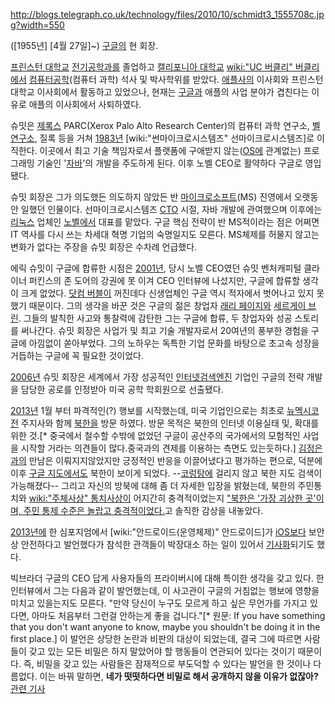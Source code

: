 http://blogs.telegraph.co.uk/technology/files/2010/10/schmidt3_1555708c.jpg?width=550

([1955년] [4월 27일]~)
[[구글]]의 현 회장.

[[프린스턴 대학교]] [[전기공학과]]를 졸업하고 [[캘리포니아 대학교]] [[wiki:"UC 버클리" 버클리]]에서 [[컴퓨터공학]](컴퓨터 과학) 석사 및 박사학위를 받았다. [[애플사]]의 이사회와 프린스턴 대학교 이사회에서 활동하고 있었으나, 현재는 [[구글]]과 애플의 사업 분야가 겹친다는 이유로 애플의 이사회에서 사퇴하였다.

슈밋은 [[제록스]] PARC(Xerox Palo Alto Research Center)의 컴퓨터 과학 연구소, [[벨 연구소]], 질록 등을 거쳐 [[1983년]] [wiki:"썬마이크로시스템즈" 선마이크로시스템즈]로 이직한다. 이곳에서 최고 기술 책임자로서 플랫폼에 구애받지 않는([[OS]]에 관계없는) 프로그래밍 기술인 '[[자바]]'의 개발을 주도하게 된다. 이후 노벨 CEO로 활약하다 구글로 영입됐다.

슈밋 회장은 그가 의도했든 의도하지 않았든 반 [[마이크로소프트]](MS) 진영에서 오랫동안 일했던 인물이다. 선마이크로시스템즈 [[CTO]] 시절, 자바 개발에 관여했으며 이후에는 [[리눅스]] 업체인 [[노벨]]에서 대표를 맡았다. 구글 핵심 전략이 반 MS적이라는 점은 어쩌면 IT 역사를 다시 쓰는 차세대 혁명 기업의 숙명일지도 모른다. MS체제를 허물지 않고는 변화가 없다는 주장을 슈밋 회장은 수차례 언급했다.

에릭 슈밋이 구글에 합류한 시점은 [[2001년]], 당시 노벨 CEO였던 슈밋 벤처캐피털 클라이너 퍼킨스의 존 도어의 강권에 못 이겨 CEO 인터뷰에 나섰지만, 구글에 합류할 생각이 크게 없었다. [[닷컴 버블]]이 꺼진데다 신생업체인 구글 역시 적자에서 벗어나고 있지 못했기 때문이다. 그의 생각을 바꾼 것은 구글의 젊은 창업자 [[래리 페이지]]와 [[세르게이 브린]]. 그들의 발칙한 사고와 통찰력에 감탄한 그는 구글에 합류, 두 창업자와 성공 스토리를 써나간다. 슈밋 회장은 사업가 및 최고 기술 개발자로서 20여년의 풍부한 경험을 구글에 아낌없이 쏟아부었다. 그의 노하우는 독특한 기업 문화를 바탕으로 초고속 성장을 거듭하는 구글에 꼭 필요한 것이었다.

[[2006년]] 슈밋 회장은 세계에서 가장 성공적인 [[인터넷]]검색엔진 기업인 구글의 전략 개발을 담당한 공로를 인정받아 미국 공학 학회원으로 선출됐다.

[[2013년]] 1월 부터 파격적인(?) 행보를 시작했는데, 미국 기업인으로는 최초로 [[뉴멕시코]]전 주지사와 함께 [[북한]]을 방문 하였다. 방문 목적은 북한의 인터넷 이용실태 및, 확대를 위한 것.[* 중국에서 철수할 수밖에 없었던 구글이 공산주의 국가에서의 모험적인 사업을 시작할 거라는 의견들이 많다.중국과의 견제를 이용하는 측면도 있는듯하다.] [[김정은]]과의 만남은 이뤄지지않았지만 긍정적인 반응을 이끌어냈다고 평가하는 편으로, 덕분에 이후 [[구글 지도]]에서도 북한이 보이게 되었다. --[[코렁탕]]에 걸리지 않고 북한 지도 검색이 가능해졌다-- 
그리고 자신의 방북에 대해 좀 더 자세한 입장을 밝혔는데, 북한의 주민통치와 [[wiki:"주체사상" 통치사상]]이 어지간히 충격적이었는지 [http://news.naver.com/main/read.nhn?mode=LPOD&mid=sec&oid=001&aid=0006223880&isYeonhapFlash=Y "북한은 '가장 괴상한 곳'이며, 주민 통제 수준은 놀랍고 충격적이었다.]고 솔직한 감상을 내놓았다.

[[2013년]]에 한 심포지엄에서 [wiki:"안드로이드(운영체제)" 안드로이드]가 [[iOS]]보다 보안상 안전하다고 발언했다가 참석한 관객들이 박장대소 하는 일이 있어서 [http://bgr.com/2013/10/08/android-ios-security-comparison 기사화]되기도 했다.

빅브라더 구글의 CEO 답게 사용자들의 프라이버시에 대해 특이한 생각을 갖고 있다. 한 인터뷰에서 그는 다음과 같이 발언했는데, 이 사고관이 구글의 거침없는 행보에 영향을 미치고 있을는지도 모른다.
"만약 당신이 누구도 모르게 하고 싶은 무언가를 가지고 있다면, 아마도 처음부터 그런걸 안하는게 좋을 겁니다."[* 원문: If you have something that you don't want anyone to know, maybe you shouldn't be doing it in the first place.] 이 발언은  상당한 논란과 비판의 대상이 되었는데, 결국 그에 따르면 사람들이 갖고 있는 모든 비밀은 하지 말았어야 할 행동들이 연관되어 있다는 것이기 때문이다. 즉, 비밀을 갖고 있는 사람들은 잠재적으로 부도덕할 수 있다는 발언을 한 것이나 다름없다. 이는 바꿔 말하면, '''네가 떳떳하다면 비밀로 해서 공개하지 않을 이유가 없잖아?''' [http://gawker.com/5419271/google-ceo-secrets-are-for-filthy-people 관련 기사]
